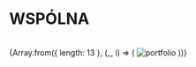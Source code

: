
# WSPÓLNA

<br/>

<div style={{ display: 'grid', gridTemplateColumns: 'repeat(2, 1fr)', gap: '14px' }}>
  {Array.from({ length: 13 }, (_, i) => (
    <Zoom key={i}>
      <img 
        alt="portfolio" 
        src={`/compressed/jedno/wspol/${i + 1}.jpg`} 
        style={{ width: '100%', height: 'auto', objectFit: 'cover' }} 
      />
    </Zoom>
  ))}
</div>
